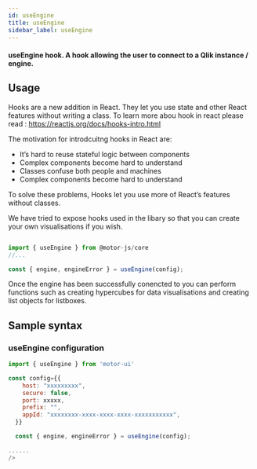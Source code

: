 ```yaml
---
id: useEngine
title: useEngine
sidebar_label: useEngine
---
```


#### useEngine hook. A hook allowing the user to connect to a Qlik instance / engine.

## Usage

Hooks are a new addition in React. They let you use state and other React features without writing a class. To learn more abou hook in react please read : <a>https://reactjs.org/docs/hooks-intro.html</a>

The motivation for introdcuitng hooks in React are:

- It’s hard to reuse stateful logic between components
- Complex components become hard to understand
- Classes confuse both people and machines
- Complex components become hard to understand

To solve these problems, Hooks let you use more of React’s features without classes.

We have tried to expose hooks used in the libary so that you can create your own visualisations if you wish.

```javascript

import { useEngine } from @motor-js/core
//...

const { engine, engineError } = useEngine(config);

```

Once the engine has been successfully conencted to you can perform functions such as creating hypercubes for data visualisations and creating list objects for listboxes.

## Sample syntax

### useEngine configuration

```jsx {11}
import { useEngine } from 'motor-ui'

const config={{
    host: "xxxxxxxxx",
    secure: false,
    port: xxxxx,
    prefix: "",
    appId: "xxxxxxxx-xxxx-xxxx-xxxx-xxxxxxxxxxx",
  }}

  const { engine, engineError } = useEngine(config);

......
/>
```
